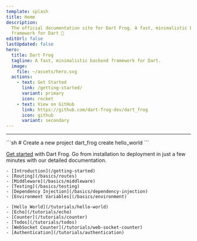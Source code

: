 ```yaml
---
template: splash
title: Home
description:
  The official documentation site for Dart Frog. A fast, minimalistic backend
  framework for Dart 🎯
editUrl: false
lastUpdated: false
hero:
  title: Dart Frog
  tagline: A fast, minimalistic backend framework for Dart.
  image:
    file: ~/assets/hero.svg
  actions:
    - text: Get Started
      link: /getting-started/
      variant: primary
      icon: rocket
    - text: View on GitHub
      link: https://github.com/dart-frog-dev/dart_frog
      icon: github
      variant: secondary
---
```



<hr />

<CardGrid>

<SplitCard title="Get Started" icon="rocket">
	```sh
	# Create a new project
	dart_frog create hello_world
	```

[Get started](/getting-started) with Dart Frog. Go from installation to
deployment in just a few minutes with our detailed documentation.

</SplitCard>

<ListCard title="Learn" icon="open-book">

    - [Introduction](/getting-started)
    - [Routing](/basics/routes)
    - [Middleware](/basics/middleware)
    - [Testing](/basics/testing)
    - [Dependency Injection](/basics/dependency-injection)
    - [Environment Variables](/basics/environment)

</ListCard>

<ListCard title="Tutorials" icon="open-book">

    - [Hello World](/tutorials/hello-world)
    - [Echo](/tutorials/echo)
    - [Counter](/tutorials/counter)
    - [Todos](/tutorials/todos)
    - [WebSocket Counter](/tutorials/web-socket-counter)
    - [Authentication](/tutorials/authentication)

</ListCard>

</CardGrid>

<Discord />
